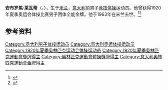 {{NoteTA|G1=Sports}}
'''安布罗焦·莱瓦蒂'''（{{lang-it|Ambrogio Levati}}，{{bd|1894年|3月14日|1963年|5月8日}}），生于[[米兰|米兰]]，[[意大利|意大利]]前男子[[竞技体操|竞技体操]]运动员。他曾获得1920年夏季奥运会体操比赛男子团体全能金牌。他于1963年在米兰去世。<ref>{{Cite web|title=Ambrogio LEVATI|url=https://www.olympic.org/ambrogio-levati|accessdate=2021-03-21|work=International Olympic Committee|archive-date=2017-11-15|archive-url=https://web.archive.org/web/20171115015306/https://www.olympic.org/Ambrogio-Levati|dead-url=no}}</ref><ref>{{cite web|url=https://www.sports-reference.com/olympics/athletes/le/ambrogio-levati-1.html|title=Ambrogio Levati|work=Sport Reference|accessdate=2021-03-22|archiveurl=https://web.archive.org/web/20121216092255/http://www.sports-reference.com/olympics/athletes/le/ambrogio-levati-1.html|archivedate=2012-12-16|dead-url=yes}}</ref>

== 参考资料 ==
{{reflist}}

{{奥林匹克运动会体操比赛男子团体全能冠军|1920}}

{{Authority control}}
{{DEFAULTSORT:Levati, Ambrogio}}
[[Category:意大利男子体操运动员|Category:意大利男子体操运动员]]
[[Category:意大利奥运体操运动员|Category:意大利奥运体操运动员]]
[[Category:1920年夏季奥林匹克运动会体操运动员|Category:1920年夏季奥林匹克运动会体操运动员]]
[[Category:1920年夏季奧林匹克運動會獎牌得主|Category:1920年夏季奧林匹克運動會獎牌得主]]
[[Category:奧林匹克運動會體操獎牌得主|Category:奧林匹克運動會體操獎牌得主]]
[[Category:意大利奧林匹克運動會金牌得主|Category:意大利奧林匹克運動會金牌得主]]